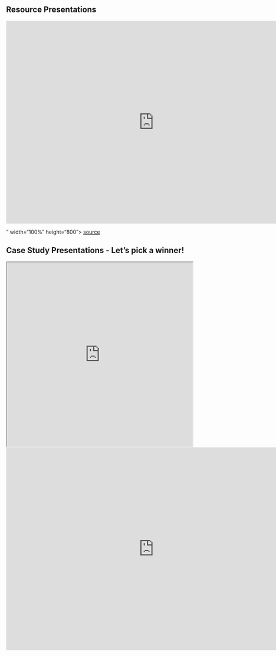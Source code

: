 ## Resource Presentations

<iframe src="https://buffalo.app.box.com/embed/s/74r8gc4r9j8ly3ncx9kyt2xsxw0uaaiu?sortColumn=date&view=list" width="800" height="550" frameborder="0" allowfullscreen webkitallowfullscreen msallowfullscreen></iframe>"
  width="100%" height="800">
[source](https://buffalo.app.box.com/embed/s/74r8gc4r9j8ly3ncx9kyt2xsxw0uaaiu?sortColumn=date&view=list)

## Case Study Presentations -  Let's pick a winner!

<iframe
  src="https://wheelofnames.com/bw4-gdt"
  width="100%" height="500">
</iframe>
<iframe src="https://buffalo.app.box.com/embed/s/74r8gc4r9j8ly3ncx9kyt2xsxw0uaaiu?sortColumn=date&view=list" width="800" height="550" frameborder="0" allowfullscreen webkitallowfullscreen msallowfullscreen></iframe>
